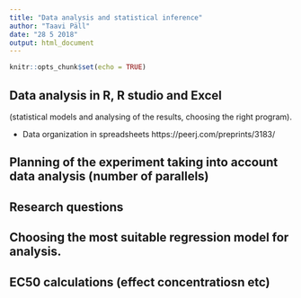 ```yaml
---
title: "Data analysis and statistical inference"
author: "Taavi Päll"
date: "28 5 2018"
output: html_document
---
```


```r
knitr::opts_chunk$set(echo = TRUE)
```

## Data analysis in R, R studio and Excel 
(statistical models and analysing of the results, choosing the right program). 

- Data organization in spreadsheets https://peerj.com/preprints/3183/

## Planning of the experiment taking into account data analysis (number of parallels)



## Research questions

## Choosing the most suitable regression model for analysis. 

## EC50 calculations (effect concentratiosn etc)
